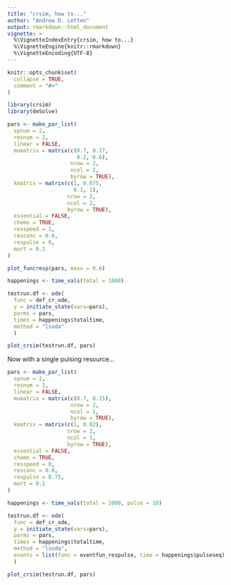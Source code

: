 ```yaml
---
title: "crsim, how to..."
author: "Andrew D. Letten"
output: rmarkdown::html_document
vignette: >
  %\VignetteIndexEntry{crsim, how to...}
  %\VignetteEngine{knitr::rmarkdown}
  %\VignetteEncoding{UTF-8}
---
```


```r
knitr::opts_chunk$set(
  collapse = TRUE,
  comment = "#>"
)
```

```r
library(crsim)
library(deSolve)

```

```r
pars <- make_par_list(
  spnum = 2, 
  resnum = 2,
  linear = FALSE,
  mumatrix = matrix(c(0.7, 0.17, 
                      0.2, 0.6), 
                    nrow = 2, 
                    ncol = 2,
                    byrow = TRUE),
  kmatrix = matrix(c(1, 0.075, 
                     0.1, 1), 
                   nrow = 2, 
                   ncol = 2, 
                   byrow = TRUE),
  essential = FALSE, 
  chemo = TRUE,
  resspeed = 1,
  resconc = 0.6,
  respulse = 0,
  mort = 0.1
)
```

```r
plot_funcresp(pars, maxx = 0.6)
```

```r
happenings <- time_vals(total = 1000)

testrun.df <- ode(
  func = def_cr_ode,
  y = initiate_state(vars=pars),
  parms = pars,
  times = happenings$totaltime,
  method = "lsoda"
  )

plot_crsim(testrun.df, pars) 
```

Now with a single pulsing resource...

```r
pars <- make_par_list(
  spnum = 2, 
  resnum = 1,
  linear = FALSE,
  mumatrix = matrix(c(0.7, 0.15), 
                    nrow = 2, 
                    ncol = 1,
                    byrow = TRUE),
  kmatrix = matrix(c(1, 0.02), 
                   nrow = 2, 
                   ncol = 1, 
                   byrow = TRUE),
  essential = FALSE, 
  chemo = TRUE,
  resspeed = 0,
  resconc = 0.6,
  respulse = 0.75,
  mort = 0.1
)
```
```r
happenings <- time_vals(total = 1000, pulse = 10)

testrun.df <- ode(
  func = def_cr_ode,
  y = initiate_state(vars=pars),
  parms = pars,
  times = happenings$totaltime,
  method = "lsoda",
  events = list(func = eventfun_respulse, time = happenings$pulseseq)
  )

plot_crsim(testrun.df, pars) 
```
